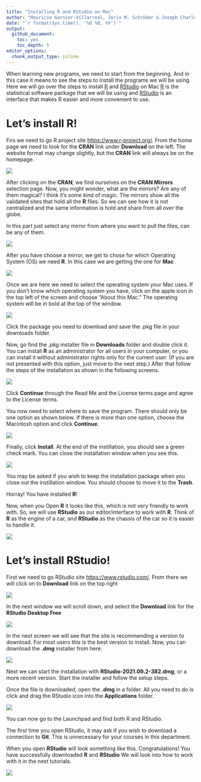 ```yaml
---
title: "Installing R and RStudio on Mac"
author: "Mauricio Garnier-Villarreal, Joris M. Schröder & Joseph Charles Van Matre"
date: "`r format(Sys.time(), '%d %B, %Y')`"
output:
  github_document:
    toc: yes
    toc_depth: 5
editor_options:
  chunk_output_type: inline
---
```



When learning new programs, we need to start from the beginning. And in this case it means to see the steps to install the programs we will be using. Here we will go over the steps to install [R](https://www.r-project.org/) and [RStudio](https://www.rstudio.com/) on Mac [R](https://www.r-project.org/) is the statistical software package that we will be using and [RStudio](https://www.rstudio.com/) is an interface that makes R easier and more convenient to use.

# Let's install R!


Firs we need to go R project site [https://www.r-project.org/](https://www.r-project.org/). From the home page we need to look for the **CRAN** link under **Download** on the left. The website format may change slightly, but the **CRAN** link will always be on the homepage.

![](images/screen1.png)


After clicking on the **CRAN**, we find ourselves on the **CRAN Mirrors** selection page. Now, you might wonder, what are the mirrors? Are any of them magical? I think it's some kind of magic. The mirrors show all the validated sites that hold all the **R** files. So we can see how it is not centralized and the same information is hold and share from all over the globe. 

In this part just select any mirror from where you want to pull the files, can be any of them.

![](images/screen2.png)


After you have choose a mirror, we get to chose for which Operating System (OS) we need **R**. In this case we are getting the one for **Mac**

![](images/screen1_mac.png)


Once we are here we need to select the operating system your Mac uses. If you don't know which operating system you have, click on the apple icon in the top left of the screen and choose "About this Mac." The operating system will be in bold at the top of the window.  

![](images/screen2_mac.png)

Click the package you need to download and save the .pkg file in your downloads folder. 


Now, go find the *.pkg* installer file in **Downloads** folder and double click it. You can install **R** as an administrator for all users in your computer, or you can install it without administrator rights only for the current user. (If you are not presented with this option, just move to the next step.) After that follow the steps of the installation as shown in the following screens.

![](images/screen3_mac.png)

Click **Continue** through the Read Me and the License terms page and agree to the License terms.

You now need to select where to save the program. There should only be one option as shown below. If there is more than one option, choose the Macintosh option and click **Continue**.

![](images/screen4_mac.png)

Finally, click **Install**. At the end of the instillation, you should see a green check mark. You can close the installation window when you see this. 

![](images/screen5_mac.png)

You may be asked if you wish to keep the installation package when you close out the instillation window. You should choose to move it to the **Trash**.

Horray! You have installed **R**!  

Now, when you Open **R** it looks like this, which is not very friendly to work with. So, we will use **RStudio** as our editor/interface to work with **R**. Think of **R** as the engine of a car, and **RStudio** as the chassis of the car so it is easier to handle it.

![](images/screen6_mac.png)



# Let's install RStudio!


First we need to go RStudio site [https://www.rstudio.com/](https://www.rstudio.com/). From there we will click on to **Download** link on the top right

![](images/screen16.png)


In the next window we will scroll down, and select the **Download** link for the **RStudio Desktop Free**

![](images/screen17.png)


In the next screen we will see that the site is recommending a version to download. For most users this is the best version to install. Now, you can download the **.dmg** installer from here.  

![](images/screen7_mac.png)

Next we can start the installation with **RStudio-2021.09.2-382.dmg**, or a more recent version. Start the installer and follow the setup steps.

Once the file is downloaded, open the **.dmg** in a folder. All you need to do is click and drag the RStudio icon into the **Applications** folder. 

![](images/screen8_mac.png)

You can now go to the Launchpad and find both R and RStudio.

The first time you open RStudio, it may ask if you wish to download a connection to **Git**. This is unnecessary for your courses in this department. 


When you open **RStudio** will look something like this. Congratulations! You have successfully downloaded **R** and **RStudio** We will look into how to work with it in the next tutorials.

![](images/screen24.png)



